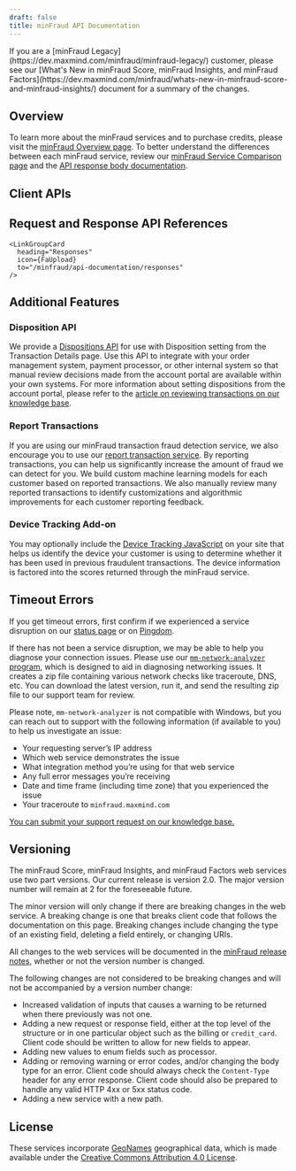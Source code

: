 ```yaml
---
draft: false
title: minFraud API Documentation
---
```



<Alert type="info">
  If you are a [minFraud Legacy](https://dev.maxmind.com/minfraud/minfraud-legacy/)
  customer, please see our
  [What's New in minFraud Score, minFraud Insights, and minFraud Factors](https://dev.maxmind.com/minfraud/whats-new-in-minfraud-score-and-minfraud-insights/)
  document for a summary of the changes.
</Alert>

## Overview

To learn more about the minFraud services and to purchase credits, please visit
the
[minFraud Overview page](https://www.maxmind.com/en/solutions/minfraud-services).
To better understand the differences between each minFraud service, review our
[minFraud Service Comparison page](https://www.maxmind.com/en/solutions/minfraud-services/pricing)
and the
[API response body documentation](https://dev.maxmind.com/minfraud/api-documentation/responses#bodies).

## Client APIs

<ApiClients />

## Request and Response API References

<LinkGroupContainer heading="References">
  <LinkGroup>
    <LinkGroupCard
      heading="Requests"
      icon={FaDownload}
      to="/minfraud/api-documentation/requests"
    />

    <LinkGroupCard
      heading="Responses"
      icon={FaUpload}
      to="/minfraud/api-documentation/responses"
    />

  </LinkGroup>
</LinkGroupContainer>

## Additional Features

### Disposition API

We provide a [Dispositions API](/minfraud/working-with-transaction-dispositions)
for use with Disposition setting from the Transaction Details page. Use this API
to integrate with your order management system, payment processor, or other
internal system so that manual review decisions made from the account portal are
available within your own systems. For more information about setting
dispositions from the account portal, please refer to the
[article on reviewing transactions on our knowledge base](https://support.maxmind.com/hc/en-us/articles/4408762136603).

### Report Transactions

If you are using our minFraud transaction fraud detection service, we also
encourage you to use our
[report transaction service](/minfraud/report-a-transaction). By reporting
transactions, you can help us significantly increase the amount of fraud we can
detect for you. We build custom machine learning models for each customer based
on reported transactions. We also manually review many reported transactions to
identify customizations and algorithmic improvements for each customer reporting
feedback.

### Device Tracking Add-on

You may optionally include the
[Device Tracking JavaScript](/minfraud/track-devices) on your site that helps us
identify the device your customer is using to determine whether it has been used
in previous fraudulent transactions. The device information is factored into the
scores returned through the minFraud service.

## Timeout Errors

If you get timeout errors, first confirm if we experienced a service disruption
on our [status page](https://status.maxmind.com/) or on
[Pingdom](http://stats.pingdom.com/datuqzybqg5z).

If there has not been a service disruption, we may be able to help you diagnose
your connection issues. Please use our
[`mm-network-analyzer` program](https://github.com/maxmind/mm-network-analyzer),
which is designed to aid in diagnosing networking issues. It creates a zip file
containing various network checks like traceroute, DNS, etc. You can download
the latest version, run it, and send the resulting zip file to our support team
for review.

Please note, `mm-network-analyzer` is not compatible with Windows, but you can
reach out to support with the following information (if available to you) to
help us investigate an issue:

- Your requesting server’s IP address
- Which web service demonstrates the issue
- What integration method you’re using for that web service
- Any full error messages you’re receiving
- Date and time frame (including time zone) that you experienced the issue
- Your traceroute to `minfraud.maxmind.com`

[You can submit your support request on our knowledge base.](https://share.hsforms.com/1wsOwiZ3LS1WlrB72grq0kAcntle)

## Versioning

The minFraud Score, minFraud Insights, and minFraud Factors web services use two
part versions. Our current release is version 2.0. The major version number will
remain at 2 for the foreseeable future.

The minor version will only change if there are breaking changes in the web
service. A breaking change is one that breaks client code that follows the
documentation on this page. Breaking changes include changing the type of an
existing field, deleting a field entirely, or changing URIs.

All changes to the web services will be documented in the
[minFraud release notes](/minfraud/release-notes), whether or not the version
number is changed.

The following changes are not considered to be breaking changes and will not be
accompanied by a version number change:

- Increased validation of inputs that causes a warning to be returned when there
  previously was not one.
- Adding a new request or response field, either at the top level of the
  structure or in one particular object such as the billing or `credit_card`.
  Client code should be written to allow for new fields to appear.
- Adding new values to enum fields such as processor.
- Adding or removing warning or error codes, and/or changing the body type for
  an error. Client code should always check the `Content-Type` header for any
  error response. Client code should also be prepared to handle any valid HTTP
  4xx or 5xx status code.
- Adding a new service with a new path.

## License

These services incorporate [GeoNames](https://www.geonames.org/) geographical
data, which is made available under the
[Creative Commons Attribution 4.0 License](https://creativecommons.org/licenses/by/4.0/).
